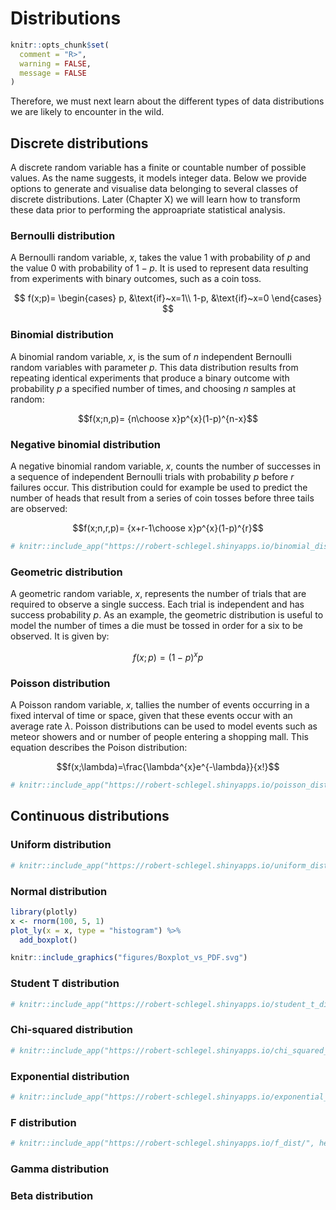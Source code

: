 # Distributions


```r
knitr::opts_chunk$set(
  comment = "R>", 
  warning = FALSE, 
  message = FALSE
)
```

Therefore, we must next learn about the different types of data distributions we are likely to encounter in the wild.

## Discrete distributions
A discrete random variable has a finite or countable number of possible values. As the name suggests, it models integer data. Below we provide options to generate and visualise data belonging to several classes of discrete distributions. Later (Chapter X) we will learn how to transform these data prior to performing the approapriate statistical analysis.

### Bernoulli distribution
A Bernoulli random variable, $x$, takes the value 1 with probability of $p$ and the value 0 with probability of $1−p$. It is used to represent data resulting from experiments with binary outcomes, such as a coin toss.

$$
f(x;p)=
  \begin{cases}
    p, &\text{if}~x=1\\
    1-p, &\text{if}~x=0
  \end{cases}
$$

### Binomial distribution
A binomial random variable, $x$, is the sum of $n$ independent Bernoulli random variables with parameter $p$. This data distribution results from repeating identical experiments that produce a binary outcome with probability $p$ a specified number of times, and choosing $n$ samples at random:

$$f(x;n,p)= {n\choose x}p^{x}(1-p)^{n-x}$$

### Negative binomial distribution
A negative binomial random variable, $x$, counts the number of successes in a sequence of independent Bernoulli trials with probability $p$ before $r$ failures occur. This distribution could for example be used to predict the number of heads that result from a series of coin tosses before three tails are observed:

$$f(x;n,r,p)= {x+r-1\choose x}p^{x}(1-p)^{r}$$

```r
# knitr::include_app("https://robert-schlegel.shinyapps.io/binomial_dist/", height = "600px")
```

### Geometric distribution
A geometric random variable, $x$, represents the number of trials that are required to observe a single success. Each trial is independent and has success probability $p$. As an example, the geometric distribution is useful to model the number of times a die must be tossed in order for a six to be observed. It is given by:

$$f(x;p)=(1-p)^{x}p$$

### Poisson distribution
A Poisson random variable, $x$, tallies the number of events occurring in a fixed interval of time or space, given that these events occur with an average rate $\lambda$. Poisson distributions can be used to model events such as meteor showers and or number of people entering a shopping mall. This equation describes the Poison distribution:

$$f(x;\lambda)=\frac{\lambda^{x}e^{-\lambda}}{x!}$$

```r
# knitr::include_app("https://robert-schlegel.shinyapps.io/poisson_dist/", height = "600px")
```

## Continuous distributions

### Uniform distribution

```r
# knitr::include_app("https://robert-schlegel.shinyapps.io/uniform_dist/", height = "600px")
```

### Normal distribution

```r
library(plotly)
x <- rnorm(100, 5, 1)
plot_ly(x = x, type = "histogram") %>%
  add_boxplot()
```

```r
knitr::include_graphics("figures/Boxplot_vs_PDF.svg")
```

### Student T distribution

```r
# knitr::include_app("https://robert-schlegel.shinyapps.io/student_t_dist/", height = "600px")
```

### Chi-squared distribution

```r
# knitr::include_app("https://robert-schlegel.shinyapps.io/chi_squared_dist/", height = "600px")
```

### Exponential distribution

```r
# knitr::include_app("https://robert-schlegel.shinyapps.io/exponential_dist/", height = "600px")
```

### F distribution

```r
# knitr::include_app("https://robert-schlegel.shinyapps.io/f_dist/", height = "600px")
```

### Gamma distribution

### Beta distribution
